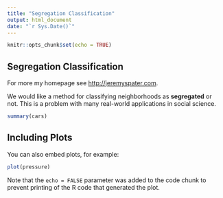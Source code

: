 ```yaml
---
title: "Segregation Classification"
output: html_document
date: "`r Sys.Date()`"
---
```


```r
knitr::opts_chunk$set(echo = TRUE)
```

## Segregation Classification

For more my homepage see <http://jeremyspater.com>.

We would like a method for classifying neighborhoods as **segregated** or not. This is a problem with many real-world applications in social science.

```r
summary(cars)
```

## Including Plots

You can also embed plots, for example:

```r
plot(pressure)
```

Note that the `echo = FALSE` parameter was added to the code chunk to prevent printing of the R code that generated the plot.
